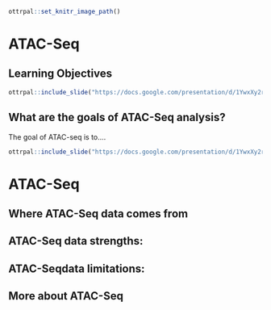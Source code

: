 
```r
ottrpal::set_knitr_image_path()
```

# ATAC-Seq

## Learning Objectives

```r
ottrpal::include_slide("https://docs.google.com/presentation/d/1YwxXy2rnUgbx_7B7ENH9wpDX-j6JpJz6lGVzOkjo0qY/edit#slide=id.g12890ae15d7_0_66")
```

## What are the goals of ATAC-Seq analysis?

The goal of ATAC-seq is to....

```r
ottrpal::include_slide("https://docs.google.com/presentation/d/1YwxXy2rnUgbx_7B7ENH9wpDX-j6JpJz6lGVzOkjo0qY/edit#slide=id.g14492c87338_0_23")
```

# ATAC-Seq

## Where ATAC-Seq data comes from

## ATAC-Seq data **strengths**:

## ATAC-Seqdata **limitations**:

## More about ATAC-Seq
